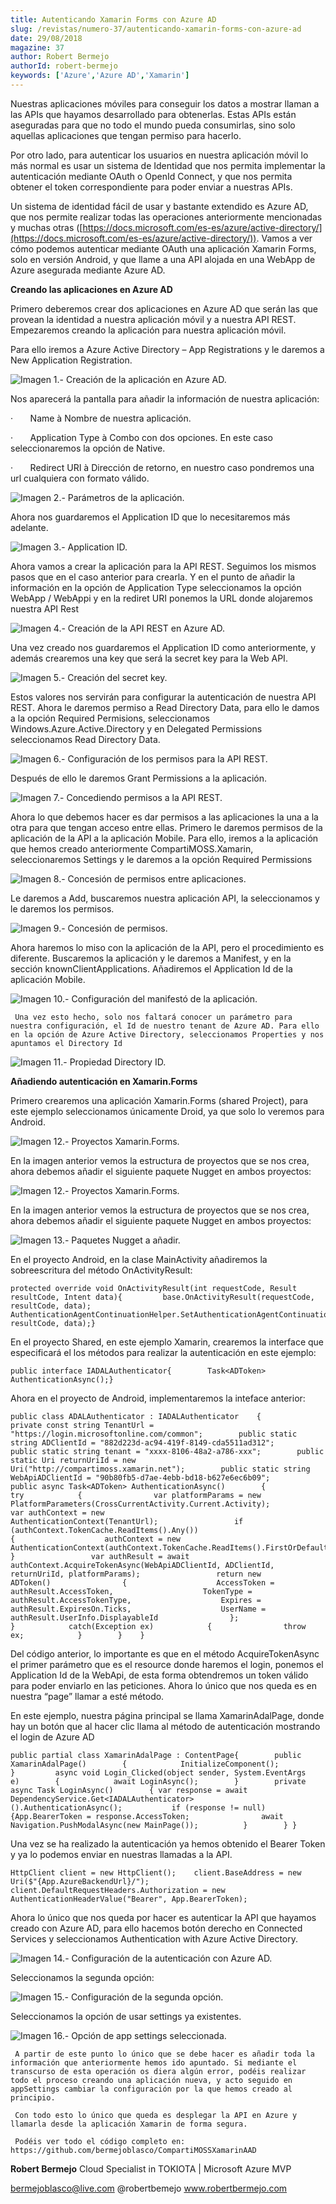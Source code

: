 ```yaml
---
title: Autenticando Xamarin Forms con Azure AD
slug: /revistas/numero-37/autenticando-xamarin-forms-con-azure-ad
date: 29/08/2018
magazine: 37
author: Robert Bermejo
authorId: robert-bermejo
keywords: ['Azure','Azure AD','Xamarin']
---
```






Nuestras aplicaciones móviles para conseguir los datos a mostrar llaman a las APIs que hayamos desarrollado para obtenerlas. Estas APIs están aseguradas para que no todo el mundo pueda consumirlas, sino solo aquellas aplicaciones que tengan permiso para hacerlo.

Por otro lado, para autenticar los usuarios en nuestra aplicación móvil lo más normal es usar un sistema de Identidad que nos permita implementar la autenticación mediante OAuth o OpenId Connect, y que nos permita obtener el token correspondiente para poder enviar a nuestras APIs.

Un sistema de identidad fácil de usar y bastante extendido es Azure AD, que nos permite realizar todas las operaciones anteriormente mencionadas y muchas otras ([https://docs.microsoft.com/es-es/azure/active-directory/](https://docs.microsoft.com/es-es/azure/active-directory/)). Vamos a ver cómo podemos autenticar mediante OAuth una aplicación Xamarin Forms, solo en versión Android, y que llame a una API alojada en una WebApp de Azure asegurada mediante Azure AD.

**Creando las aplicaciones en Azure AD**

Primero deberemos crear dos aplicaciones en Azure AD que serán las que provean la identidad a nuestra aplicación móvil y a nuestra API REST. Empezaremos creando la aplicación para nuestra aplicación móvil.

Para ello iremos a Azure Active Directory – App Registrations y le daremos a New Application Registration.

![Imagen 1.- Creación de la aplicación en Azure AD.](../../../images/numero37/autenticando-xamarin-forms-con-azure-ad/image1.png)

Nos aparecerá la pantalla para añadir la información de nuestra aplicación:

·       Name à Nombre de nuestra aplicación.

·       Application Type à Combo con dos opciones. En este caso seleccionaremos la opción de Native.

·       Redirect URI à Dirección de retorno, en nuestro caso pondremos una url cualquiera con formato válido.

![Imagen 2.- Parámetros de la aplicación.](../../../images/numero37/autenticando-xamarin-forms-con-azure-ad/image2.png)

Ahora nos guardaremos el Application ID que lo necesitaremos más adelante.

![Imagen 3.- Application ID.](../../../images/numero37/autenticando-xamarin-forms-con-azure-ad/image3.png)

Ahora vamos a crear la aplicación para la API REST. Seguimos los mismos pasos que en el caso anterior para crearla. Y en el punto de añadir la información en la opción de Application Type seleccionamos la opción WebApp / WebAppi y en la rediret URI ponemos la URL donde alojaremos nuestra API Rest

![Imagen 4.- Creación de la API REST en Azure AD.](../../../images/numero37/autenticando-xamarin-forms-con-azure-ad/image4.png)

Una vez creado nos guardaremos el Application ID como anteriormente, y además crearemos una key que será la secret key para la Web API.

![Imagen 5.- Creación del secret key.](../../../images/numero37/autenticando-xamarin-forms-con-azure-ad/image5.png)

Estos valores nos servirán para configurar la autenticación de nuestra API REST. Ahora le daremos permiso a Read Directory Data, para ello le damos a la opción Required Permisions, seleccionamos Windows.Azure.Active.Directory y en Delegated Permissions seleccionamos Read Directory Data.

![Imagen 6.- Configuración de los permisos para la API REST.](../../../images/numero37/autenticando-xamarin-forms-con-azure-ad/image6.png)

Después de ello le daremos Grant Permissions a la aplicación.

![Imagen 7.- Concediendo permisos a la API REST.](../../../images/numero37/autenticando-xamarin-forms-con-azure-ad/image7.png)

Ahora lo que debemos hacer es dar permisos a las aplicaciones la una a la otra para que tengan acceso entre ellas. Primero le daremos permisos de la aplicación de la API a la aplicación Mobile. Para ello, iremos a la aplicación que hemos creado anteriormente CompartiMOSS.Xamarin, seleccionaremos Settings y le daremos a la opción Required Permissions

![Imagen 8.- Concesión de permisos entre aplicaciones.](../../../images/numero37/autenticando-xamarin-forms-con-azure-ad/image8.png)

​Le daremos a Add, buscaremos nuestra aplicación API, la seleccionamos y le daremos los permisos.

![Imagen 9.- Concesión de permisos.](../../../images/numero37/autenticando-xamarin-forms-con-azure-ad/image9.png)

Ahora haremos lo miso con la aplicación de la API, pero el procedimiento es diferente. Buscaremos la aplicación y le daremos a Manifest, y en la sección knownClientApplications. Añadiremos el Application Id de la aplicación Mobile.​

![Imagen 10.- Configuración del manifestó de la aplicación.](../../../images/numero37/autenticando-xamarin-forms-con-azure-ad/image10.png)

```
 Una vez esto hecho, solo nos faltará conocer un parámetro para nuestra configuración, el Id de nuestro tenant de Azure AD. Para ello en la opción de Azure Active Directory, seleccionamos Properties y nos apuntamos el Directory Id 
```

![Imagen 11.- Propiedad Directory ID.](../../../images/numero37/autenticando-xamarin-forms-con-azure-ad/image11.png)

**Añadiendo autenticación en Xamarin.Forms**

Primero crearemos una aplicación Xamarin.Forms (shared Project), para este ejemplo seleccionamos únicamente Droid, ya que solo lo veremos para Android.

![Imagen 12.- Proyectos Xamarin.Forms.](../../../images/numero37/autenticando-xamarin-forms-con-azure-ad/image12.png)

En la imagen anterior vemos la estructura de proyectos que se nos crea, ahora debemos añadir el siguiente paquete Nugget en ambos proyectos:

![Imagen 12.- Proyectos Xamarin.Forms.](../../../images/numero37/autenticando-xamarin-forms-con-azure-ad/image13.png)

En la imagen anterior vemos la estructura de proyectos que se nos crea, ahora debemos añadir el siguiente paquete Nugget en ambos proyectos:

![Imagen 13.- Paquetes Nugget a añadir.](../../../images/numero37/autenticando-xamarin-forms-con-azure-ad/image14.png)

En el proyecto Android, en la clase MainActivity añadiremos la sobreescritura del método OnActivityResult:

```
protected override void OnActivityResult(int requestCode, Result resultCode, Intent data){         base.OnActivityResult(requestCode, resultCode, data);          AuthenticationAgentContinuationHelper.SetAuthenticationAgentContinuationEventArgs(requestCode, resultCode, data);}​
```

En el proyecto Shared, en este ejemplo Xamarin, crearemos la interface que especificará el los métodos para realizar la autenticación en este ejemplo:

```
public interface IADALAuthenticator{        Task<ADToken> AuthenticationAsync();}​
```

Ahora en el proyecto de Android, implementaremos la inteface anterior:

```
public class ADALAuthenticator : IADALAuthenticator    {        private const string TenantUrl = "https://login.microsoftonline.com/common";        public static string ADClientId = "882d223d-ac94-419f-8149-cda5511ad312";        public static string tenant = "xxxx-8106-48a2-a786-xxx";        public static Uri returnUriId = new Uri("http://compartimoss.xamarin.net");        public static string WebApiADClientId = "90b80fb5-d7ae-4ebb-bd18-b627e6ec6b09";         public async Task<ADToken> AuthenticationAsync()        {            try            {                var platformParams = new PlatformParameters(CrossCurrentActivity.Current.Activity);                var authContext = new AuthenticationContext(TenantUrl);                 if (authContext.TokenCache.ReadItems().Any())                {                    authContext = new AuthenticationContext(authContext.TokenCache.ReadItems().FirstOrDefault().Authority);                }                 var authResult = await authContext.AcquireTokenAsync(WebApiADClientId, ADClientId, returnUriId, platformParams);                 return new ADToken()                {                    AccessToken = authResult.AccessToken,                    TokenType = authResult.AccessTokenType,                    Expires = authResult.ExpiresOn.Ticks,                    UserName = authResult.UserInfo.DisplayableId                };            }            catch(Exception ex)            {                throw ex;            }        }    }​
```

Del código anterior, lo importante es que en el método AcquireTokenAsync el primer parámetro que es el resource donde haremos el login, ponemos el Application Id de la WebApi, de esta forma obtendremos un token válido para poder enviarlo en las peticiones. Ahora lo único que nos queda es en nuestra “page” llamar a esté método.

En este ejemplo, nuestra página principal se llama XamarinAdalPage, donde hay un botón que al hacer clic llama al método de autenticación mostrando el login de Azure AD

```
public partial class XamarinAdalPage : ContentPage{        public XamarinAdalPage()        {            InitializeComponent();        }         async void Login_Clicked(object sender, System.EventArgs e)        {            await LoginAsync();        }        private async Task LoginAsync()        { var response = await DependencyService.Get<IADALAuthenticator>().AuthenticationAsync();           if (response != null)          {App.BearerToken = response.AccessToken;                await Navigation.PushModalAsync(new MainPage());          }        } }​
```

Una vez se ha realizado la autenticación ya hemos obtenido el Bearer Token y ya lo podemos enviar en nuestras llamadas a la API.

```
HttpClient client = new HttpClient();    client.BaseAddress = new Uri($"{App.AzureBackendUrl}/");    client.DefaultRequestHeaders.Authorization = new  AuthenticationHeaderValue("Bearer", App.BearerToken);​
```

Ahora lo único que nos queda por hacer es autenticar la API que hayamos creado con Azure AD, para ello hacemos botón derecho en Connected Services y seleccionamos Authentication with Azure Active Directory.

![Imagen 14.- Configuración de la autenticación con Azure AD.](../../../images/numero37/autenticando-xamarin-forms-con-azure-ad/image15.png)

Seleccionamos la segunda opción:

![Imagen 15.- Configuración de la segunda opción.](../../../images/numero37/autenticando-xamarin-forms-con-azure-ad/image16.png)



​​Seleccionamos la opción de usar settings ya existentes.​

![Imagen 16.- Opción de app settings seleccionada.](../../../images/numero37/autenticando-xamarin-forms-con-azure-ad/image17.png)

```
 A partir de este punto lo único que se debe hacer es añadir toda la información que anteriormente hemos ido apuntado. Si mediante el transcurso de esta operación os diera algún error, podéis realizar todo el proceso creando una aplicación nueva, y acto seguido en appSettings cambiar la configuración por la que hemos creado al principio. 
```

```
 Con todo esto lo único que queda es desplegar la API en Azure y llamarla desde la aplicación Xamarin de forma segura. 
```

```
 Podéis ver todo el código completo en:  https://github.com/bermejoblasco/CompartiMOSSXamarinAAD  
```



**Robert Bermejo**
 Cloud Specialist in TOKIOTA | Microsoft Azure MVP

bermejoblasco@live.com
 @robertbemejo
 www.robertbermejo.com

 
 
